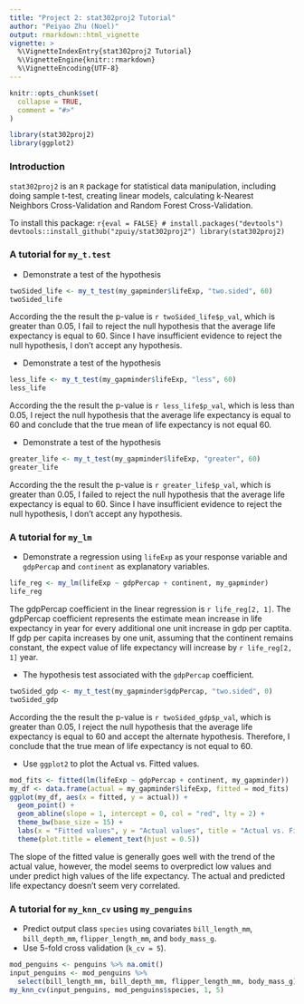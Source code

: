 ```yaml
---
title: "Project 2: stat302proj2 Tutorial"
author: "Peiyao Zhu (Noel)"
output: rmarkdown::html_vignette
vignette: >
  %\VignetteIndexEntry{stat302proj2 Tutorial}
  %\VignetteEngine{knitr::rmarkdown}
  %\VignetteEncoding{UTF-8}
---
```


```r
knitr::opts_chunk$set(
  collapse = TRUE,
  comment = "#>"
)
```

```r
library(stat302proj2)
library(ggplot2)
```

### Introduction
`stat302proj2` is an `R` package for statistical data manipulation, including doing sample t-test, creating linear models, calculating k-Nearest Neighbors Cross-Validation and Random Forest Cross-Validation.

To install this package:
``` r{eval = FALSE}
# install.packages("devtools")
devtools::install_github("zpuiy/stat302proj2")
library(stat302proj2)
```

### A tutorial for `my_t.test`

* Demonstrate a test of the hypothesis
  \begin{align}
  H_0: \mu &= 60,\\
  H_a: \mu &\neq 60.
  \end{align}
  
```r
twoSided_life <- my_t_test(my_gapminder$lifeExp, "two.sided", 60)
twoSided_life
```
  
According the the result the p-value is `r twoSided_life$p_val`, which is greater than 0.05, I fail to reject the null hypothesis that the average life expectancy is equal to 60. Since I have insufficient evidence to reject the null hypothesis, I don't accept any hypothesis. 
  
  * Demonstrate a test of the hypothesis
  \begin{align}
  H_0: \mu &= 60,\\
  H_a: \mu &< 60.
  \end{align}
  
```r
less_life <- my_t_test(my_gapminder$lifeExp, "less", 60)
less_life
```

According the the result the p-value is `r less_life$p_val`, which is less than 0.05, I reject the null hypothesis that the average life expectancy is equal to 60 and conclude that the true mean of life expectancy is not equal 60.

  *  Demonstrate a test of the hypothesis
  \begin{align}
  H_0: \mu &= 60,\\
  H_a: \mu &> 60.
  \end{align}
  
```r
greater_life <- my_t_test(my_gapminder$lifeExp, "greater", 60)
greater_life
```

According the the result the p-value is `r greater_life$p_val`, which is greater than 0.05, I failed to reject the null hypothesis that the average life expectancy is equal to 60. Since I have insufficient evidence to reject the null hypothesis, I don't accept any hypothesis. 

### A tutorial for `my_lm`

* Demonstrate a regression using `lifeExp` as your response variable and `gdpPercap` and `continent` as explanatory variables.

```r
life_reg <- my_lm(lifeExp ~ gdpPercap + continent, my_gapminder)
life_reg
```

The gdpPercap coefficient in the linear regression is `r life_reg[2, 1]`. The gdpPercap coefficient represents the estimate mean increase in life expectancy in year for every additional one unit increase in gdp per captita. If gdp per capita increases by one unit, assuming that the continent remains constant, the expect value of life expectancy will increase by `r life_reg[2, 1]` year.

* The hypothesis test associated with the `gdpPercap` coefficient.

```r
twoSided_gdp <- my_t_test(my_gapminder$gdpPercap, "two.sided", 0)
twoSided_gdp
```

According the the result the p-value is `r twoSided_gdp$p_val`, which is greater than 0.05, I reject the null hypothesis that the average life expectancy is equal to 60 and accept the alternate hypothesis. Therefore, I conclude that the true mean of life expectancy is not equal to 60.

* Use `ggplot2` to plot the Actual vs. Fitted values.

```r
mod_fits <- fitted(lm(lifeExp ~ gdpPercap + continent, my_gapminder))
my_df <- data.frame(actual = my_gapminder$lifeExp, fitted = mod_fits)
ggplot(my_df, aes(x = fitted, y = actual)) +
  geom_point() +
  geom_abline(slope = 1, intercept = 0, col = "red", lty = 2) + 
  theme_bw(base_size = 15) +
  labs(x = "Fitted values", y = "Actual values", title = "Actual vs. Fitted") +
  theme(plot.title = element_text(hjust = 0.5))
```
The slope of the fitted value is generally goes well with the trend of the actual value, however, the model seems to overpredict low values and under predict high values of the life expectancy. The actual and predicted life expectancy doesn't seem very correlated.

### A tutorial for `my_knn_cv` using `my_penguins`

* Predict output class `species` using covariates `bill_length_mm`, `bill_depth_mm`, `flipper_length_mm`, and `body_mass_g`. 
* Use $5$-fold cross validation (`k_cv = 5`).
```r
mod_penguins <- penguins %>% na.omit()
input_penguins <- mod_penguins %>% 
  select(bill_length_mm, bill_depth_mm, flipper_length_mm, body_mass_g)
my_knn_cv(input_penguins, mod_penguins$species, 1, 5)
```
